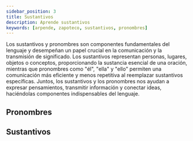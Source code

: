 ```yaml
---
sidebar_position: 3
title: Sustantivos
description: Aprende sustantivos
keywords: [arpende, zapoteco, sustantivos, pronombres]
---
```


Los sustantivos y pronombres son componentes fundamentales del lenguaje y desempeñan un papel crucial en la comunicación
y la transmisión de significado. Los sustantivos representan personas, lugares, objetos o conceptos, proporcionando la
sustancia esencial de una oración, mientras que pronombres como "él", "ella" y "ello" permiten una comunicación más
eficiente y menos repetitiva al reemplazar sustantivos específicas. Juntos, los sustantivos y los pronombres nos ayudan a
expresar pensamientos, transmitir información y conectar ideas, haciéndolas componentes indispensables del lenguaje.

## Pronombres
<Pronouns nouns={pronouns}/>

## Sustantivos
<Nouns nouns={nouns}/>
